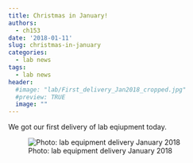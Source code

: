 ```yaml
---
title: Christmas in January!
authors:
  - ch153
date: '2018-01-11'
slug: christmas-in-january
categories:
  - lab news
tags:
  - lab news
header:
  #image: "lab/First_delivery_Jan2018_cropped.jpg"
  #preview: TRUE
  image: ""
---
```


We got our first delivery of lab eqiupment today.

![Photo: lab equipment delivery January 2018](/img/lab/First_delivery_Jan2018_cropped.jpg)
